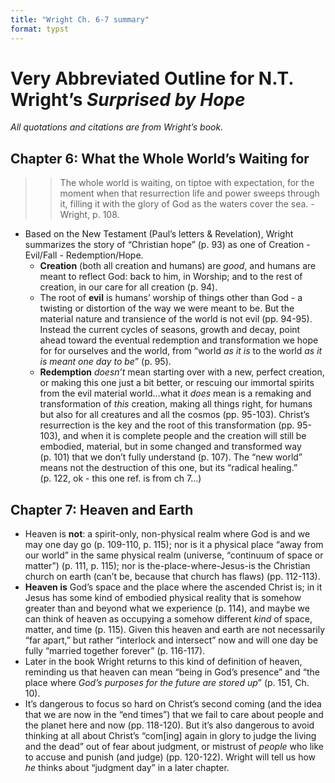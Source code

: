```yaml
---
title: "Wright Ch. 6-7 summary"
format: typst
---
```



# Very Abbreviated Outline for N.T. Wright's *Surprised by Hope*
*All quotations and citations are from Wright's book.*

## Chapter 6: What the Whole World's Waiting for

>>The whole world is waiting, on tiptoe with expectation, for the moment when that resurrection life and power sweeps through it, filling it with the glory of God as the waters cover the sea.  - Wright, p. 108.

- Based on the New Testament (Paul's letters & Revelation), Wright summarizes the story of "Christian hope" (p. 93) as one of Creation - Evil/Fall - Redemption/Hope.
  - **Creation** (both all creation and humans) are *good*, and humans are meant to reflect God: back to him, in Worship; and to the rest of creation, in our care for all creation (p. 94).
  - The root of **evil** is humans' worship of things other than God - a twisting or distortion of the way we were meant to be. But the material nature and transience of the world is not evil (pp. 94-95). Instead the current cycles of seasons, growth and decay, point ahead toward the eventual redemption and transformation we hope for for ourselves and the world, from "world *as it is* to the world *as it is meant one day to be*" (p. 95).
  - **Redemption** *doesn't* mean starting over with a new, perfect creation, or making this one just a bit better, or rescuing our immortal spirits from the evil material world...what it *does* mean is a remaking and transformation of *this* creation, making all things right, for humans but also for all creatures and all the cosmos (pp. 95-103). Christ's resurrection is the key and the root of this transformation (pp. 95-103), and when it is complete people and the creation will still be embodied, material, but in some changed and transformed way (p. 101) that we don't fully understand (p. 107).  The "new world" means not the destruction of this one, but its "radical healing." (p. 122, ok - this one ref. is from ch 7...)

## Chapter 7: Heaven and Earth

- Heaven is **not**: a spirit-only, non-physical realm where God is and we may one day go (p. 109-110, p. 115); nor is it a physical place "away from our world" in the same physical realm (universe, "continuum of space or matter") (p. 111, p. 115); nor is the-place-where-Jesus-is the Christian church on earth (can't be, because that church has flaws) (pp. 112-113).
- **Heaven is** God's space and the place where the ascended Christ is; in it Jesus has some kind of embodied physical reality that is somehow greater than and beyond what we experience (p. 114), and maybe we can think of heaven as occupying a somehow different *kind* of space, matter, and time (p. 115). Given this heaven and earth are not necessarily "far apart," but rather "interlock and intersect" now and will one day be fully "married together forever" (p. 116-117). 
- Later in the book Wright returns to this kind of definition of heaven, reminding us that heaven can mean "being in God's presence" and "the place where *God's purposes for the future are stored up*" (p. 151, Ch. 10).
- It's dangerous to focus so hard on Christ's second coming (and the idea that we are now in the "end times") that we fail to care about people and the planet here and now (pp. 118-120). But it's also dangerous to avoid thinking at all about Christ's "com[ing] again in glory to judge the living and the dead" out of fear about judgment, or mistrust of *people* who like to accuse and punish (and judge) (pp. 120-122). Wright will tell us how *he* thinks about "judgment day" in a later chapter.

